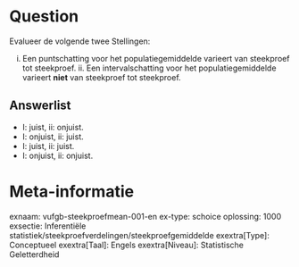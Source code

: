 Question
========
Evalueer de volgende twee Stellingen:

i. Een puntschatting voor het populatiegemiddelde varieert van steekproef tot steekproef. ii. Een intervalschatting voor het populatiegemiddelde varieert **niet** van steekproef tot steekproef.

Answerlist
----------
* I: juist, ii: onjuist.
* I: onjuist, ii: juist.
* I: juist, ii: juist.
* I: onjuist, ii: onjuist.

Meta-informatie
================
exnaam: vufgb-steekproefmean-001-en ex-type: schoice oplossing: 1000 exsectie: Inferentiële statistiek/steekproefverdelingen/steekproefgemiddelde exextra[Type]: Conceptueel exextra[Taal]: Engels exextra[Niveau]: Statistische Geletterdheid